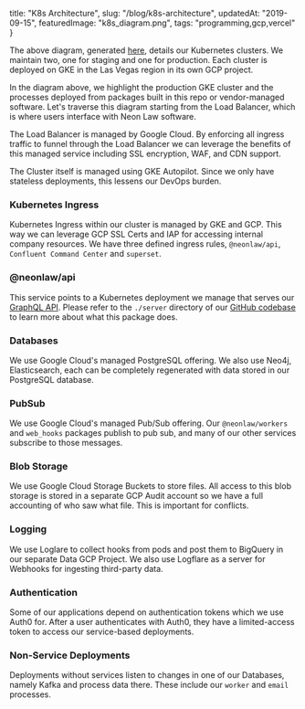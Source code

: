   title: "K8s Architecture",
  slug: "/blog/k8s-architecture",
  updatedAt: "2019-09-15",
  featuredImage: "k8s_diagram.png",
  tags: "programming,gcp,vercel"
}

The above diagram, generated
[here](https://github.com/NeonLaw/codebase/blob/main/diagrams/neon_diagrams/k8s_diagram.py),
details our Kubernetes clusters. We maintain two, one for staging and one for
production. Each cluster is deployed on GKE in the Las Vegas region in its own
GCP project.

In the diagram above, we highlight the production GKE cluster and the processes
deployed from packages built in this repo or vendor-managed software. Let's
traverse this diagram starting from the Load Balancer, which is where users
interface with Neon Law software.

The Load Balancer is managed by Google Cloud. By enforcing all ingress traffic
to funnel through the Load Balancer we can leverage the benefits of this managed
service including SSL encryption, WAF, and CDN support.

The Cluster itself is managed using GKE Autopilot. Since we only have stateless
deployments, this lessens our DevOps burden.

### Kubernetes Ingress
Kubernetes Ingress within our cluster is managed by GKE and GCP. This way we can
leverage GCP SSL Certs and IAP for accessing internal company resources.  We
have three defined ingress rules, `@neonlaw/api`, `Confluent Command Center` and
`superset`.

### @neonlaw/api
This service points to a Kubernetes deployment we manage that serves our
[GraphQL API](https://api.neonlaw.com/graphiql). Please refer to the `./server`
directory of our [GitHub codebase](https://github.com/neonlaw/codebase) to learn
more about what this package does.

### Databases
We use Google Cloud's managed PostgreSQL offering. We also use Neo4j,
Elasticsearch, each can be completely regenerated with data stored in our
PostgreSQL database.

### PubSub
We use Google Cloud's managed Pub/Sub offering. Our `@neonlaw/workers` and
`web_hooks` packages publish to pub sub, and many of our other services
subscribe to those messages.

### Blob Storage
We use Google Cloud Storage Buckets to store files. All access to this blob
storage is stored in a separate GCP Audit account so we have a full accounting
of who saw what file. This is important for conflicts.

### Logging
We use Loglare to collect hooks from pods and post them to BigQuery in our
separate Data GCP Project.  We also use Logflare as a server for Webhooks for
ingesting third-party data.

### Authentication
Some of our applications depend on authentication tokens which we use Auth0 for.
After a user authenticates with Auth0, they have a limited-access token to
access our service-based deployments.

### Non-Service Deployments
Deployments without services listen to changes in one of our Databases, namely
Kafka and process data there. These include our `worker` and `email` processes.
